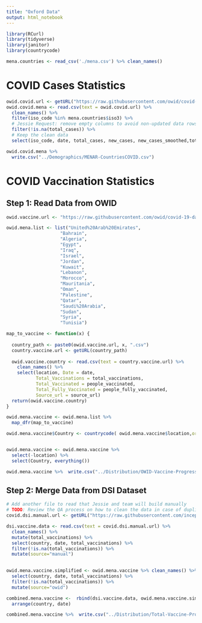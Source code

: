 ```yaml
---
title: "Oxford Data"
output: html_notebook
---
```


```r
library(RCurl)
library(tidyverse)
library(janitor)
library(countrycode)
```

```r
mena.countries <- read_csv('./mena.csv') %>% clean_names()
```

# COVID Cases Statistics

```r
owid.covid.url <- getURL("https://raw.githubusercontent.com/owid/covid-19-data/master/public/data/owid-covid-data.csv")
owid.covid.mena <- read.csv(text = owid.covid.url) %>%
  clean_names() %>%
  filter(iso_code %in% mena.countries$iso3) %>%
  # Jessie Request: remove empty columns to avoid non-updated data rows
  filter(!is.na(total_cases)) %>%
  # Keep the clean data
  select(iso_code, date, total_cases, new_cases, new_cases_smoothed,total_deaths,new_deaths,new_deaths_smoothed)

owid.covid.mena %>%
  write.csv("../Demographics/MENAR-CountriesCOVID.csv")
```

# COVID Vaccination Statistics

## Step 1: Read Data from OWID

```r
owid.vaccine.url <- "https://raw.githubusercontent.com/owid/covid-19-data/master/public/data/vaccinations/country_data/"

owid.mena.list <- list("United%20Arab%20Emirates", 
                    "Bahrain", 
                    "Algeria", 
                    "Egypt", 
                    "Iraq", 
                    "Israel",
                    "Jordan", 
                    "Kuwait", 
                    "Lebanon", 
                    "Morocco", 
                    "Mauritania", 
                    "Oman", 
                    "Palestine", 
                    "Qatar", 
                    "Saudi%20Arabia",
                    "Sudan",
                    "Syria", 
                    "Tunisia")

map_to_vaccine <- function(x) {
 
  country_path <- paste0(owid.vaccine.url, x, ".csv")
  country.vaccine.url <- getURL(country_path)
  
  owid.vaccine.country <- read.csv(text = country.vaccine.url) %>%
    clean_names() %>%
    select(location, Date = date, 
           Total_Vaccinations = total_vaccinations, 
           Total_Vaccinated = people_vaccinated,
           Total_Fully_Vaccinated = people_fully_vaccinated,
           Source_url = source_url)
  return(owid.vaccine.country)
}

owid.mena.vaccine <- owid.mena.list %>%
  map_dfr(map_to_vaccine)

owid.mena.vaccine$Country <- countrycode( owid.mena.vaccine$location,origin = 'country.name', destination = 'iso3c') 


owid.mena.vaccine <- owid.mena.vaccine %>%
  select(-location) %>%
  select(Country, everything())

owid.mena.vaccine %>%  write.csv("../Distribution/OWID-Vaccine-Progress.csv") 

```

## Step 2: Merge Data from DSI Dataset
 
```r
# Add another file to read that Jessie and team will build manually
# TODO: Review the QA process on how to clean the data in case of duplicates.
covid.dsi.manual.url <- getURL("https://raw.githubusercontent.com/inception-labs/covid-vaccine-mena/main/Distribution/Manual-Vaccine-Progress.csv")

dsi.vaccine.data <- read.csv(text = covid.dsi.manual.url) %>%
  clean_names() %>%
  mutate(total_vaccinations) %>%
  select(country, date, total_vaccinations) %>%
  filter(!is.na(total_vaccinations)) %>%
  mutate(source="manual")
  

owid.mena.vaccine.simplified <- owid.mena.vaccine %>% clean_names() %>%
  select(country, date, total_vaccinations) %>%
  filter(!is.na(total_vaccinations)) %>%
  mutate(source="owid")

combined.mena.vaccine <-  rbind(dsi.vaccine.data, owid.mena.vaccine.simplified) %>%
  arrange(country, date) 

combined.mena.vaccine %>%  write.csv("../Distribution/Total-Vaccine-Progress.csv") 
```

